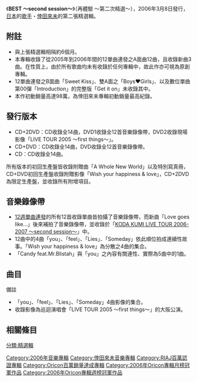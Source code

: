 {{infobox Album |
 Name = BEST ～second session～<br/><small>再體驗 ～第二次精選～</small>|
 Type = greatest |
 Artist = [[倖田來未|倖田來未]] |
 Cover =  |
 Caption = |
 Released = 2006年3月8日 |
 Recorded = |
 Genre = [[J-POP|J-POP]] |
 Length = 初回盤 1:07:23<br/> 通常盤 1:01:28 |
 Label = [[rhythm_zone|rhythm zone]]|
 Producer = |
 Reviews = |
 Chart position = *週間最高順位1位（連續兩週、[[Oricon|Oricon]]）
*2006年3月度月間順位1位（Oricon）
*2006年度年間第2位（Oricon） |
 Certification = *二百萬唱片（[[日本唱片協會|日本唱片協會]]）|
 Last album = [[BEST～first_things～|BEST～first things～]]<br />（2005年）|
 This album = '''BEST ～second session～'''<br />（2006年）|
 Next album = [[Black_Cherry|Black Cherry]]<br />（2006年）|
  | Misc ={{Extra album cover
  |    Upper caption = 其他封面
  |    Type          = 精選輯
  |    Cover         = CDBESTsecondsession.jpg 
  |    Lower caption = CD ONLY 版本
  }}
{{Extra album cover 2
  |    Type          = 精選輯
 |    Cover         = Best_Second_Session3.jpg 
  |    Lower caption = CD+2DVD 版本
  }}
}}

《'''BEST ～second session～'''》（再體驗 ～第二次精選～），2006年3月8日發行，[[日本|日本]]的[[歌手|歌手]]・[[倖田來未|倖田來未]]的第二張精選輯。

== 附註 ==
* 與上張精選輯相隔約6個月。
* 本專輯收錄了從2005年到2006年間的12單曲連發之A面曲12曲，且收錄新曲3曲。在性質上，由於所有歌曲均未有收錄於任何專輯中，故此作亦可視為原創專輯。
* 12單曲連發之B面曲「Sweet Kiss」、雙A面之「Boys♥Girls」、以及數位單曲第00彈「Introduction」的完整版「Get it on」未收錄其中。
* 本作初動銷量高達98萬，為倖田來未專輯初動銷量最高紀錄。

== 發行版本 ==
*CD+2DVD：CD收錄全14曲，DVD1收錄全12首音樂錄像帶，DVD2收錄現場影像「LIVE TOUR 2005 ～first things～」。
*CD+DVD：CD收錄全14曲，DVD收錄全12首音樂錄像帶。
*CD：CD收錄全14曲。

所有版本的初回生產盤皆收錄附贈曲「A Whole New World」以及特別寫真冊，CD+DVD初回生產盤收錄附贈影像「Wish your happiness & love」，CD+2DVD為限定生產盤，並收錄所有附增項目。

== 音樂錄像帶 ==
*[[12週單曲連發|12週單曲連發]]的所有12首收錄單曲皆拍攝了音樂錄像帶，而新曲「Love goes like...」後來補拍了音樂錄像帶，並收錄於「[[KODA_KUMI_LIVE_TOUR_2006-2007_～second_session～|KODA KUMI LIVE TOUR 2006-2007 ～second session～]]」中。
*12曲中的4曲「you」、「feel」、「Lies」、「Someday」依此順位拍成連續性故事。「Wish your happiness & love」為分散之4曲的集合。
*「Candy feat.Mr.Blistah」與「you」之內容有關連性、實際為5曲中的1曲。

== 曲目 ==
{{Tracklist
| collapsed       =
| headline        = DISC1-CD
| extra_column    = 編曲

| title1          = Introduction to the Second Session
| note1           = 
| lyrics1         = 倖田來未
| music1          = 今井大介
| extra1          = 今井大介
| length1         = 1:16

| title2          = [[D.D.D._feat._SOULHEAD|D.D.D. feat. SOULHEAD]]
| note2           = 
| lyrics2         = SOULHEAD
| music2          = SOULHEAD・OCTOPUSSY
| extra2          = OCTOPUSSY
| length2         = 4:11

| title3          = [[you_(倖田來未單曲)|you]]
| lyrics3         = 倖田來未・葛谷葉子
| music3          = 葛谷葉子
| extra3          = 渡邊徹
| length3         = 4:47

| title4          = [[Candy_feat.Mr._Blistah|Candy feat.Mr. Blistah]]
| note4           = 
| lyrics4         = 倖田來未・Mr. Blistah
| music4          = 今井大介
| extra4          = 今井大介
| length4         = 4:09

| title5          = [[Shake_It_Up|Shake It Up]]
| lyrics5         = 倖田來未・Hiroshi Kim
| music5          = Hiroshi Kim
| extra5          = INVISIBLE HAND
| length5         = 4:59

| title6          = [[feel_(倖田來未單曲)|feel]]
| lyrics6         = 倖田來未・下野Hitoshi
| music6          = 下野Hitoshi
| extra6          = 下野Hitoshi
| length6         = 4:16

| title7          = [[WIND_(倖田來未單曲)|WIND]]
| lyrics7         = 倖田來未・森元康介
| music7          = 森元康介
| extra7          = h-wonder
| length7         = 4:25

| title8          = Love goes like...
| lyrics8         = 倖田來未
| music8          = 今井大介
| extra8          = 今井大介
| length8         = 4:04

| title9          = [[No_Regret|No Regret]]
| lyrics9         = 渡邊徹
| music9          = h-wonder
| extra9          = h-wonder
| length9         = 4:25

| title10         = [[Birthday_Eve|Birthday Eve]]
| lyrics10        = 倖田來未
| music10         = 森元康介
| extra10         = 渡邊徹
| length10        = 4:30

| title11         = [[Lies|Lies]]
| lyrics11        = 倖田來未 
| music11         = YANAGIMAN
| extra11         = YANAGIMAN
| length11        = 5:22

| title12         = [[現在就要|現在就要]]
| lyrics12        = 町田愛子・ZEEBRA・Jewels
| music12         = 町田愛子・DJ HASEBE
| extra12         = DJ HASEBE
| length12        = 4:33

| title13         = [[假面_feat.石井龍也|KAMEN feat.石井龍也]]
| note13          = 
| lyrics13        = 石井龍也
| music13         = 石井龍也
| extra13         = 柿崎洋一郎
| length13        = 5:14

| title14         = [[Someday/Boys_Girls|Someday]]
| lyrics14        = 倖田來未
| music14         = 江上浩太郎
| extra14         = tasuku
| length14        = 4:17

| title15         = A Whole New World feat. Peabo Bryson
| note15          = <small>bonus track</small>
| lyrics15        = 提姆·萊斯
| music15         = 亞倫·孟肯
| extra15         =
| length15        = 6:08
}}
{{Tracklist
| collapsed       = yes
| headline        = DISC2 DVD -MUSIC VIDEO

| title1          = you

| title2          = Candy feat.Mr.Blistah

| title3          = 現在就要

| title4          = Birthday Eve

| title5          = feel

| title6          = D.D.D. feat.SOULHEAD

| title7          = KAMEN feat.石井竜也

| title8          = WIND

| title9          = Lies

| title10         = No Regret

| title11         = Shake It Up

| title12         = Someday<br/>…and「Wish your happiness & love」{{ref|a|[a]}}
}}
{{Tracklist
| collapsed       = yes
| headline        = DISC3 DVD -LIVE VIDEO{{nobold|（LIMITED EDITION限定）}}{{ref|b|[b]}}

| title1          = [[Butterfly_(倖田來未單曲)|Butterfly]]

| title2          = [[LOVE&HONEY|甜心戰士]]

| title3          = [[Chase_(倖田來未單曲)|Chase]]

| title4          = [[Gentle_Words|Gentle Words]]

| title5          = [[Chase_(倖田來未單曲)|Heat feat.MEGARYU]]

| title6          = [[Hot_Stuff_feat._KM-MARKIT|Hot Stuff feat. KM-MARKIT]]

| title7          = [[Crazy_4_U|Crazy 4 U]]

| title8          = [[Hands_(單曲)|hands]]

| title9          = [[BEST～first_things～|NO TRICKS]]

| title10         = [[No_Regret|Rain (Unplugged Version)]]

| title11         = [[TAKE_BACK|TAKE BACK]]

| title12         = [[m・a・z・e|m・a・z・e]]

| title13         = [[girls～Selfish～|Selfish]]

| title14         = [[Promise/Star|Promise]]

| title15         = [[Promise/Star|Star]]

| title16         = [[Trust_Your_Love|Trust Your Love]]

| title17         = [[COME_WITH_ME|COME WITH ME]]

| title18         = [[Real_Emotion/千言萬語|real Emotion]]

| title19         = [[the_meaning_of_peace|the meaning of peace]]

| title20         = [[Flower_(倖田來未單曲)|flower]]

| title21         = [[affection|walk]]
}}
;備註
* <sup>{{note|a|[a]}}</sup>「you」、「feel」、「Lies」、「Someday」4曲影像的集合。
* <sup>{{note|b|[b]}}</sup>收錄影像為巡迴演唱會「LIVE TOUR 2005 ～first things～」的大阪公演。

==相關條目==
{{倖田來未}}
{{Oricon專輯月榜冠軍 (2000年代後期)|2006年3月}}
{{Oricon专辑周榜冠军 (2006年)|2006年3月20日・27日}}

[[Category:2006年音樂專輯|Category:2006年音樂專輯]]
[[Category:倖田來未音樂專輯|Category:倖田來未音樂專輯]]
[[Category:RIAJ百萬認證專輯|Category:RIAJ百萬認證專輯]]
[[Category:Oricon百萬銷量達成專輯|Category:Oricon百萬銷量達成專輯]]
[[Category:2006年Oricon專輯月榜冠軍作品|Category:2006年Oricon專輯月榜冠軍作品]]
[[Category:2006年Oricon專輯週榜冠軍作品|Category:2006年Oricon專輯週榜冠軍作品]]
[[分類:精選輯|分類:精選輯]]